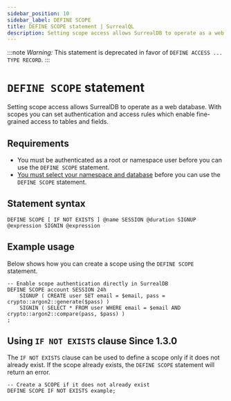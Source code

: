 ```yaml
---
sidebar_position: 10
sidebar_label: DEFINE SCOPE
title: DEFINE SCOPE statement | SurrealQL
description: Setting scope access allows SurrealDB to operate as a web database. With scopes you can set authentication and access rules which enable fine-grained access to tables and fields.
---
```


:::note
<em> Warning: </em> This statement is deprecated in favor of `DEFINE ACCESS ... TYPE RECORD`.
:::

# `DEFINE SCOPE` statement

Setting scope access allows SurrealDB to operate as a web database. With scopes you can set authentication and access rules which enable fine-grained access to tables and fields.

## Requirements

- You must be authenticated as a root or namespace user before you can use the `DEFINE SCOPE` statement.
- [You must select your namespace and database](/docs/surrealdb/2.x/surrealql/statements/use) before you can use the `DEFINE SCOPE` statement.

## Statement syntax

```surql title="SurrealQL Syntax"
DEFINE SCOPE [ IF NOT EXISTS ] @name SESSION @duration SIGNUP @expression SIGNIN @expression
```

## Example usage 
Below shows how you can create a scope using the `DEFINE SCOPE` statement.

```surql
-- Enable scope authentication directly in SurrealDB
DEFINE SCOPE account SESSION 24h
	SIGNUP ( CREATE user SET email = $email, pass = crypto::argon2::generate($pass) )
	SIGNIN ( SELECT * FROM user WHERE email = $email AND crypto::argon2::compare(pass, $pass) )
;
```

## Using `IF NOT EXISTS` clause <l className='purple'>Since 1.3.0</l>

The `IF NOT EXISTS` clause can be used to define a scope only if it does not already exist. If the scope already exists, the `DEFINE SCOPE` statement will return an error.

```surql
-- Create a SCOPE if it does not already exist
DEFINE SCOPE IF NOT EXISTS example; 
```